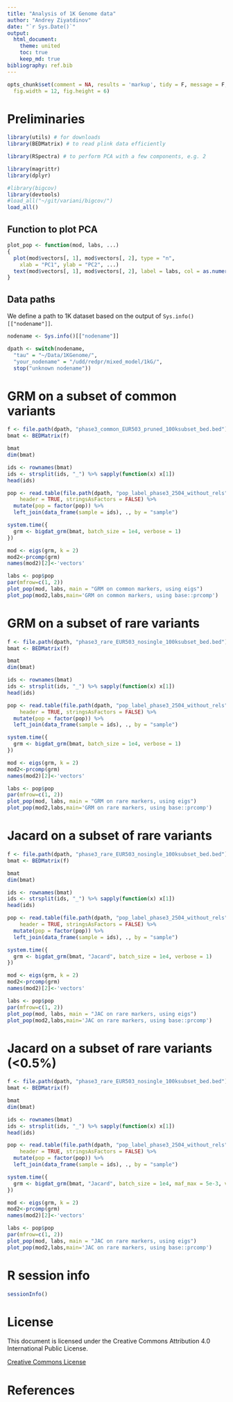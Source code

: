 ```yaml
---
title: "Analysis of 1K Genome data"
author: "Andrey Ziyatdinov"
date: "`r Sys.Date()`"
output:
  html_document:
    theme: united
    toc: true
    keep_md: true
bibliography: ref.bib    
---
```


```r
opts_chunk$set(comment = NA, results = 'markup', tidy = F, message = F, warning = F, echo = T,
  fig.width = 12, fig.height = 6)
```
  
# Preliminaries

```r
library(utils) # for downloads
library(BEDMatrix) # to read plink data efficiently

library(RSpectra) # to perform PCA with a few components, e.g. 2

library(magrittr) 
library(dplyr) 

#library(bigcov)
library(devtools)
#load_all("~/git/variani/bigcov/")
load_all()
```


## Function to plot PCA

```r
plot_pop <- function(mod, labs, ...)
{
  plot(mod$vectors[, 1], mod$vectors[, 2], type = "n", 
    xlab = "PC1", ylab = "PC2", ...)
  text(mod$vectors[, 1], mod$vectors[, 2], label = labs, col = as.numeric(labs))
}
```

## Data paths

We define a path to 1K dataset based on the output of `Sys.info()[["nodename"]]`.

```r
nodename <- Sys.info()[["nodename"]]

dpath <- switch(nodename,
  "tau" = "~/Data/1KGenome/",
  "your_nodename" = "/udd/redpr/mixed_model/1kG/",
  stop("unknown nodename"))
```


# GRM on a subset of common variants

```r
f <- file.path(dpath, "phase3_common_EUR503_pruned_100ksubset_bed.bed")
bmat <- BEDMatrix(f)

bmat
dim(bmat)

ids <- rownames(bmat)
ids <- strsplit(ids, "_") %>% sapply(function(x) x[1])
head(ids)

pop <- read.table(file.path(dpath, "pop_label_phase3_2504_without_rels"), 
    header = TRUE, stringsAsFactors = FALSE) %>%
  mutate(pop = factor(pop)) %>% 
  left_join(data_frame(sample = ids), ., by = "sample")

system.time({
  grm <- bigdat_grm(bmat, batch_size = 1e4, verbose = 1)
})

mod <- eigs(grm, k = 2)
mod2<-prcomp(grm)
names(mod2)[2]<-'vectors'

labs <- pop$pop
par(mfrow=c(1, 2))
plot_pop(mod, labs, main = "GRM on common markers, using eigs")
plot_pop(mod2,labs,main='GRM on common markers, using base::prcomp')
```  

# GRM on a subset of rare variants

```r
f <- file.path(dpath, "phase3_rare_EUR503_nosingle_100ksubset_bed.bed")
bmat <- BEDMatrix(f)

bmat
dim(bmat)

ids <- rownames(bmat)
ids <- strsplit(ids, "_") %>% sapply(function(x) x[1])
head(ids)

pop <- read.table(file.path(dpath, "pop_label_phase3_2504_without_rels"), 
    header = TRUE, stringsAsFactors = FALSE) %>%
  mutate(pop = factor(pop)) %>% 
  left_join(data_frame(sample = ids), ., by = "sample")

system.time({
  grm <- bigdat_grm(bmat, batch_size = 1e4, verbose = 1)
})

mod <- eigs(grm, k = 2)
mod2<-prcomp(grm)
names(mod2)[2]<-'vectors'

labs <- pop$pop
par(mfrow=c(1, 2))
plot_pop(mod, labs, main = "GRM on rare markers, using eigs")
plot_pop(mod2,labs,main='GRM on rare markers, using base::prcomp')
``` 

# Jacard on a subset of rare variants 

```r
f <- file.path(dpath, "phase3_rare_EUR503_nosingle_100ksubset_bed.bed")
bmat <- BEDMatrix(f)

bmat
dim(bmat)

ids <- rownames(bmat)
ids <- strsplit(ids, "_") %>% sapply(function(x) x[1])
head(ids)

pop <- read.table(file.path(dpath, "pop_label_phase3_2504_without_rels"), 
    header = TRUE, stringsAsFactors = FALSE) %>%
  mutate(pop = factor(pop)) %>% 
  left_join(data_frame(sample = ids), ., by = "sample")

system.time({
  grm <- bigdat_grm(bmat, "Jacard", batch_size = 1e4, verbose = 1)
})

mod <- eigs(grm, k = 2)
mod2<-prcomp(grm)
names(mod2)[2]<-'vectors'

labs <- pop$pop
par(mfrow=c(1, 2))
plot_pop(mod, labs, main = "JAC on rare markers, using eigs")
plot_pop(mod2,labs,main='JAC on rare markers, using base::prcomp')
``` 


# Jacard on a subset of rare variants (<0.5%)

```r
f <- file.path(dpath, "phase3_rare_EUR503_nosingle_100ksubset_bed.bed")
bmat <- BEDMatrix(f)

bmat
dim(bmat)

ids <- rownames(bmat)
ids <- strsplit(ids, "_") %>% sapply(function(x) x[1])
head(ids)

pop <- read.table(file.path(dpath, "pop_label_phase3_2504_without_rels"), 
    header = TRUE, stringsAsFactors = FALSE) %>%
  mutate(pop = factor(pop)) %>% 
  left_join(data_frame(sample = ids), ., by = "sample")

system.time({
  grm <- bigdat_grm(bmat, "Jacard", batch_size = 1e4, maf_max = 5e-3, verbose = 1)
})

mod <- eigs(grm, k = 2)
mod2<-prcomp(grm)
names(mod2)[2]<-'vectors'

labs <- pop$pop
par(mfrow=c(1, 2))
plot_pop(mod, labs, main = "JAC on rare markers, using eigs")
plot_pop(mod2,labs,main='JAC on rare markers, using base::prcomp')
``` 


# R session info

```r
sessionInfo()
```

# License

This document is licensed under the Creative Commons Attribution 4.0 International Public License. 

[Creative Commons License](http://creativecommons.org/licenses/by/4.0/)

# References
